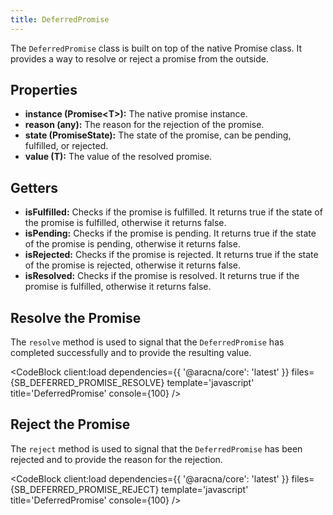 ```yaml
---
title: DeferredPromise
---
```



The `DeferredPromise` class is built on top of the native Promise class. It provides a way to resolve or reject a promise from the outside.

## Properties

- **instance (Promise\<T\>):** The native promise instance.
- **reason (any):** The reason for the rejection of the promise.
- **state (PromiseState):** The state of the promise, can be pending, fulfilled, or rejected.
- **value (T):** The value of the resolved promise.

## Getters

- **isFulfilled:** Checks if the promise is fulfilled. It returns true if the state of the promise is fulfilled, otherwise it returns false.
- **isPending:** Checks if the promise is pending. It returns true if the state of the promise is pending, otherwise it returns false.
- **isRejected:** Checks if the promise is rejected. It returns true if the state of the promise is rejected, otherwise it returns false.
- **isResolved:** Checks if the promise is resolved. It returns true if the promise is fulfilled, otherwise it returns false.

## Resolve the Promise

The `resolve` method is used to signal that the `DeferredPromise` has completed successfully and to provide the resulting value.

<CodeBlock
  client:load
  dependencies={{ '@aracna/core': 'latest' }}
  files={SB_DEFERRED_PROMISE_RESOLVE}
  template='javascript'
  title='DeferredPromise'
  console={100}
/>

## Reject the Promise

The `reject` method is used to signal that the `DeferredPromise` has been rejected and to provide the reason for the rejection.

<CodeBlock
  client:load
  dependencies={{ '@aracna/core': 'latest' }}
  files={SB_DEFERRED_PROMISE_REJECT}
  template='javascript'
  title='DeferredPromise'
  console={100}
/>

